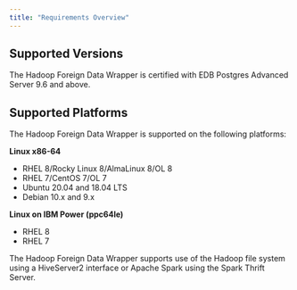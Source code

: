 ```yaml
---
title: "Requirements Overview"
---
```


## Supported Versions

The Hadoop Foreign Data Wrapper is certified with EDB Postgres Advanced Server 9.6 and above.

## Supported Platforms

The Hadoop Foreign Data Wrapper is supported on the following platforms:

**Linux x86-64**

 -   RHEL 8/Rocky Linux 8/AlmaLinux 8/OL 8
 -   RHEL 7/CentOS 7/OL 7
 -   Ubuntu 20.04 and 18.04 LTS
 -   Debian 10.x and 9.x

**Linux on IBM Power (ppc64le)**
   -   RHEL 8
   -   RHEL 7
 

The Hadoop Foreign Data Wrapper supports use of the Hadoop file system using a HiveServer2 interface or Apache Spark using the Spark Thrift Server.
